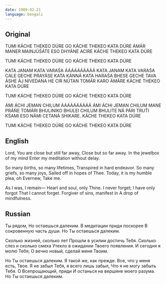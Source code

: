 ```yaml
---
date: 1989-02-21
language: bengali
---
```


## Original

TUMI KÁCHE THEKEO DÚRE GO
KÁCHE THEKEO KATA DÚRE
ÁMÁR MANER MAINJÚŚÁTE
ESO DHYÁNE ACIRE
KÁCHE THEKEO KATA DÚRE

TUMI KÁCHE THEKEO DÚRE GO
KÁCHE THEKEO KATA DÚRE

KATA JANAM KATA VARAŚA
ÁÁÁÁÁÁÁÁÁÁ
KATA JANAM KATA VARAŚA
CALE GECHE PRAYÁSE
KATA KÁNNÁ KATA HARAŚA
BHESE GECHE TAVA ÁSHE
ÁJ NIVEDANA HE CIR NÚTAN TOMÁR KARO ÁMÁRE
KÁCHE THEKEO KATA DÚRE

TUMI KÁCHE THEKEO DÚRE GO
KÁCHE THEKEO KATA DÚRE

ÁMI ÁCHI JEMAN CHILUM
ÁÁÁÁÁÁÁÁÁÁ
ÁMI ÁCHI JEMAN CHILUM
MANE PRÁŃE TOMÁRI
BHULINIKO BHULEI CHILUM
BHULITE NÁ PÁRI
TRUT́I KŚAMI ESO NÁMI
CETANÁ SHIKARE.
KÁCHE THEKEO KATA DÚRE

TUMI KÁCHE THEKEO DÚRE GO
KÁCHE THEKEO KATA DÚRE

## English

Lord, You are close but still far away,
Close but so far away.
In the jewelbox of my mind
Enter my meditation without delay.

So many births, so many lifetimes,
Transpired in hard endeavor.
So many griefs, so many joys,
Sailed off in hopes of Thee.
Today, it is my humble plea, oh Evernew,
Take me.

As I was, I remain—
Heart and soul, only Thine.
I never forget; I have only forgot
That I cannot forget.
Forgiver of sins, manifest in
A drop of mindfulness.

## Russian

Ты рядом,
Но остаешься далеким.
В медитации приди поскорее
В сокровенную часть души.
Но Ты остаешься далеким.

Сколько жизней, сколько лет
Прошли в усилии достичь Тебя.
Сколько слез и сколько смеха
Утекло в ожидании Твоего появления.
И сегодня я молю Тебя,
О вечно новый, сделай меня Твоим.

Но Ты остаешься далеким.
Я такой же, как прежде.
Все, что у меня есть, Твое.
Я не забыл Тебя, я всего лишь забыл,
Что я не могу забыть Тебя.
О Всепрощающий, приди
И останься на вершине моего разума.
Но Ты остаешься далеким.
